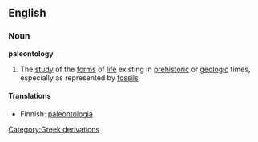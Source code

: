 ==English==
===Noun===
{{wikipedia}}
'''paleontology'''
#The [[study]] of the [[form]]s of [[life]] existing in [[prehistoric]] or [[geologic]] times, especially as represented by [[fossil]]s

====Translations====
*Finnish: [[paleontologia]]

[[Category:Greek derivations]]